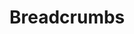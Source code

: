 

<Meta title="Components|Breadcrumbs" component={Breadcrumbs} />

# Breadcrumbs

<Props of={Breadcrumbs} />

<Preview>
  <section>
    <style dangerouslySetInnerHTML={{__html: `
      .breadcrumbs {
        margin-bottom: 4px;
      }
      .heading {
        font-size: 24px;
        line-height: 32px;
        font-weight: 600;
        color: #27293B;
      }
    `}} />
    <Breadcrumbs className="breadcrumbs">
      <div style={{ display: 'inline-block', fontSize: 14 }}>Design System</div>
      <div style={{ display: 'inline-block', fontSize: 14 }}>Components</div>
    </Breadcrumbs>
    <div className="heading">Breadcrumbs</div>
  </section>
</Preview>


